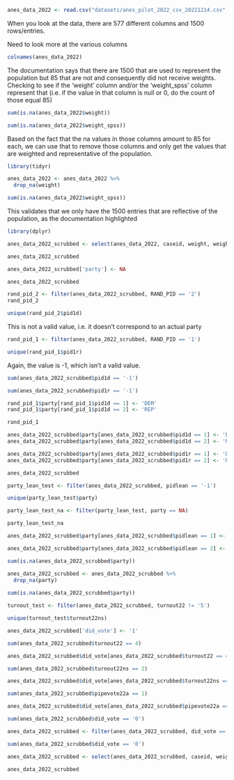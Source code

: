 ```r
anes_data_2022 <- read.csv("datasets/anes_pilot_2022_csv_20221214.csv", header = TRUE)
```
When you look at the data, there are 577 different columns and 1500 rows/entries.

Need to look more at the various columns

```r
colnames(anes_data_2022)
```
The documentation says that there are 1500 that are used to represent the population but 85 that are not and consequently did not receive weights. Checking to see if the 'weight' column and/or the 'weight_spss' column represent that (i.e. if the value in that column is null or 0, do the count of those equal 85)

```r
sum(is.na(anes_data_2022$weight))
```
```r
sum(is.na(anes_data_2022$weight_spss))
```
Based on the fact that the na values in those columns amount to 85 for each, we can use that to remove those columns and only get the values that are weighted and representative of the population.
```r
library(tidyr)

anes_data_2022 <- anes_data_2022 %>%
  drop_na(weight)
```

```r
sum(is.na(anes_data_2022$weight_spss))
```
This validates that we only have the 1500 entries that are reflective of the population, as the documentation highlighted
```r
library(dplyr)

anes_data_2022_scrubbed <- select(anes_data_2022, caseid, weight, weight_spss, RAND_PIPE, RAND_PID, turnout22, turnout22ns, pipevote22a, votehard, pid1d, pid2r, pid1r, pidlean)

anes_data_2022_scrubbed
```

```r
anes_data_2022_scrubbed['party'] <- NA

anes_data_2022_scrubbed
```

```r

rand_pid_2 <- filter(anes_data_2022_scrubbed, RAND_PID == '2')
rand_pid_2
```

```r

unique(rand_pid_2$pid1d)
```
This is not a valid value, i.e. it doesn't correspond to an actual party
```r

rand_pid_1 <- filter(anes_data_2022_scrubbed, RAND_PID == '1')

unique(rand_pid_1$pid1r)
```
Again, the value is -1, which isn't a valid value.
```r
sum(anes_data_2022_scrubbed$pid1d == '-1')
```

```r
sum(anes_data_2022_scrubbed$pid1r == '-1')
```

```r
rand_pid_1$party[rand_pid_1$pid1d == 1] <- 'DEM'
rand_pid_1$party[rand_pid_1$pid1d == 2] <- 'REP'

rand_pid_1
```

```r
anes_data_2022_scrubbed$party[anes_data_2022_scrubbed$pid1d == 1] <- 'DEM'
anes_data_2022_scrubbed$party[anes_data_2022_scrubbed$pid1d == 2] <- 'REP'

anes_data_2022_scrubbed$party[anes_data_2022_scrubbed$pid1r == 1] <- 'DEM'
anes_data_2022_scrubbed$party[anes_data_2022_scrubbed$pid1r == 2] <- 'REP'

anes_data_2022_scrubbed
```

```r

party_lean_test <- filter(anes_data_2022_scrubbed, pidlean == '-1')

unique(party_lean_test$party)

party_lean_test_na <- filter(party_lean_test, party == NA)

party_lean_test_na
```

```r

anes_data_2022_scrubbed$party[anes_data_2022_scrubbed$pidlean == 1] <- 'REP'

anes_data_2022_scrubbed$party[anes_data_2022_scrubbed$pidlean == 2] <- 'DEM'

sum(is.na(anes_data_2022_scrubbed$party))
```

```r

anes_data_2022_scrubbed <- anes_data_2022_scrubbed %>%
  drop_na(party)
        
sum(is.na(anes_data_2022_scrubbed$party))
```

```r

turnout_test <- filter(anes_data_2022_scrubbed, turnout22 != '5')

unique(turnout_test$turnout22ns)

```

```r

anes_data_2022_scrubbed['did_vote'] <- '1'

sum(anes_data_2022_scrubbed$turnout22 == 4)

```

```r

anes_data_2022_scrubbed$did_vote[anes_data_2022_scrubbed$turnout22 == 4] <- 0

```

```r

sum(anes_data_2022_scrubbed$turnout22ns == 2)

anes_data_2022_scrubbed$did_vote[anes_data_2022_scrubbed$turnout22ns == 2] <- 0

```

```r

sum(anes_data_2022_scrubbed$pipevote22a == 1)

anes_data_2022_scrubbed$did_vote[anes_data_2022_scrubbed$pipevote22a == 1] <- 0

```
```r

sum(anes_data_2022_scrubbed$did_vote == '0')

```

```r

anes_data_2022_scrubbed <- filter(anes_data_2022_scrubbed, did_vote == '1')

sum(anes_data_2022_scrubbed$did_vote == '0')

```
```r

anes_data_2022_scrubbed <- select(anes_data_2022_scrubbed, caseid, weight, weight_spss, votehard, party)

anes_data_2022_scrubbed

```

